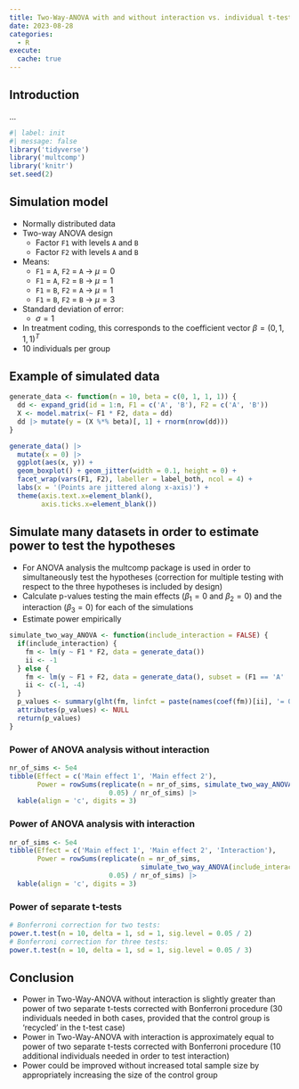 ```yaml
---
title: Two-Way-ANOVA with and without interaction vs. individual t-tests
date: 2023-08-28
categories:
  - R
execute:
  cache: true
---
```


## Introduction
...
```r
#| label: init
#| message: false
library('tidyverse')
library('multcomp')
library('knitr')
set.seed(2)
```

## Simulation model
* Normally distributed data
* Two-way ANOVA design
  * Factor `F1` with levels `A` and `B`
  * Factor `F2` with levels `A` and `B`
* Means:
  * `F1` = `A`, `F2` = `A` &rarr; $\mu = 0$
  * `F1` = `A`, `F2` = `B` &rarr; $\mu = 1$
  * `F1` = `B`, `F2` = `A` &rarr; $\mu = 1$
  * `F1` = `B`, `F2` = `B` &rarr; $\mu = 3$
* Standard deviation of error:
  * $\sigma = 1$
* In treatment coding, this corresponds to the coefficient vector $\beta = (0, 1, 1, 1)^T$
* 10 individuals per group

  
## Example of simulated data
```r
generate_data <- function(n = 10, beta = c(0, 1, 1, 1)) {
  dd <- expand_grid(id = 1:n, F1 = c('A', 'B'), F2 = c('A', 'B'))
  X <- model.matrix(~ F1 * F2, data = dd)
  dd |> mutate(y = (X %*% beta)[, 1] + rnorm(nrow(dd)))
}

generate_data() |> 
  mutate(x = 0) |> 
  ggplot(aes(x, y)) + 
  geom_boxplot() + geom_jitter(width = 0.1, height = 0) +
  facet_wrap(vars(F1, F2), labeller = label_both, ncol = 4) +
  labs(x = '(Points are jittered along x-axis)') +
  theme(axis.text.x=element_blank(),
        axis.ticks.x=element_blank()) 
```

## Simulate many datasets in order to estimate power to test the hypotheses
* For ANOVA analysis the multcomp package is used in order to simultaneously test the hypotheses (correction for multiple testing with respect to the three hypotheses is included by design)
* Calculate p-values testing the main effects ($\beta_1 = 0$ and $\beta_2 = 0$) and the interaction ($\beta_3 = 0$) for each of the simulations
* Estimate power empirically

```r
simulate_two_way_ANOVA <- function(include_interaction = FALSE) {
  if(include_interaction) {
    fm <- lm(y ~ F1 * F2, data = generate_data())
    ii <- -1
  } else {
    fm <- lm(y ~ F1 + F2, data = generate_data(), subset = (F1 == 'A' | F2 == 'A'))
    ii <- c(-1, -4)
  }
  p_values <- summary(glht(fm, linfct = paste(names(coef(fm))[ii], '= 0')))$test$pvalues
  attributes(p_values) <- NULL
  return(p_values)
}
```

### Power of ANOVA analysis without interaction
```r
nr_of_sims <- 5e4
tibble(Effect = c('Main effect 1', 'Main effect 2'),
       Power = rowSums(replicate(n = nr_of_sims, simulate_two_way_ANOVA()) < 
                         0.05) / nr_of_sims) |> 
  kable(align = 'c', digits = 3)
```

### Power of ANOVA analysis with interaction
```r
nr_of_sims <- 5e4
tibble(Effect = c('Main effect 1', 'Main effect 2', 'Interaction'),
       Power = rowSums(replicate(n = nr_of_sims, 
                                 simulate_two_way_ANOVA(include_interaction = TRUE)) < 
                         0.05) / nr_of_sims) |> 
  kable(align = 'c', digits = 3)
```

### Power of separate t-tests
```r
# Bonferroni correction for two tests:
power.t.test(n = 10, delta = 1, sd = 1, sig.level = 0.05 / 2)
# Bonferroni correction for three tests:
power.t.test(n = 10, delta = 1, sd = 1, sig.level = 0.05 / 3)
```

## Conclusion
* Power in Two-Way-ANOVA without interaction is slightly greater than power of two separate t-tests corrected with Bonferroni procedure (30 individuals needed in both cases, provided that the control group is 'recycled' in the t-test case)
* Power in Two-Way-ANOVA with interaction is approximately equal to power of two separate t-tests corrected with Bonferroni procedure (10 additional individuals needed in order to test interaction)
* Power could be improved without increased total sample size by appropriately increasing the size of the control group

